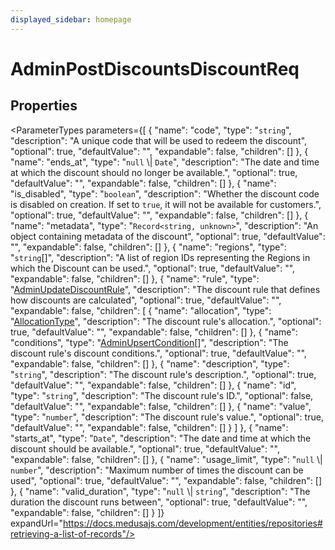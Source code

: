 ```yaml
---
displayed_sidebar: homepage
---
```



# AdminPostDiscountsDiscountReq

## Properties

<ParameterTypes parameters={[
  {
    "name": "code",
    "type": "`string`",
    "description": "A unique code that will be used to redeem the discount",
    "optional": true,
    "defaultValue": "",
    "expandable": false,
    "children": []
  },
  {
    "name": "ends_at",
    "type": "`null` \\| `Date`",
    "description": "The date and time at which the discount should no longer be available.",
    "optional": true,
    "defaultValue": "",
    "expandable": false,
    "children": []
  },
  {
    "name": "is_disabled",
    "type": "`boolean`",
    "description": "Whether the discount code is disabled on creation. If set to `true`, it will not be available for customers.",
    "optional": true,
    "defaultValue": "",
    "expandable": false,
    "children": []
  },
  {
    "name": "metadata",
    "type": "`Record<string, unknown>`",
    "description": "An object containing metadata of the discount",
    "optional": true,
    "defaultValue": "",
    "expandable": false,
    "children": []
  },
  {
    "name": "regions",
    "type": "`string`[]",
    "description": "A list of region IDs representing the Regions in which the Discount can be used.",
    "optional": true,
    "defaultValue": "",
    "expandable": false,
    "children": []
  },
  {
    "name": "rule",
    "type": "[AdminUpdateDiscountRule](medusa.AdminUpdateDiscountRule.mdx)",
    "description": "The discount rule that defines how discounts are calculated",
    "optional": true,
    "defaultValue": "",
    "expandable": false,
    "children": [
      {
        "name": "allocation",
        "type": "[AllocationType](../../entities/enums/entities.AllocationType.mdx)",
        "description": "The discount rule's allocation.",
        "optional": true,
        "defaultValue": "",
        "expandable": false,
        "children": []
      },
      {
        "name": "conditions",
        "type": "[AdminUpsertCondition](medusa.AdminUpsertCondition.mdx)[]",
        "description": "The discount rule's discount conditions.",
        "optional": true,
        "defaultValue": "",
        "expandable": false,
        "children": []
      },
      {
        "name": "description",
        "type": "`string`",
        "description": "The discount rule's description.",
        "optional": true,
        "defaultValue": "",
        "expandable": false,
        "children": []
      },
      {
        "name": "id",
        "type": "`string`",
        "description": "The discount rule's ID.",
        "optional": false,
        "defaultValue": "",
        "expandable": false,
        "children": []
      },
      {
        "name": "value",
        "type": "`number`",
        "description": "The discount rule's value.",
        "optional": true,
        "defaultValue": "",
        "expandable": false,
        "children": []
      }
    ]
  },
  {
    "name": "starts_at",
    "type": "`Date`",
    "description": "The date and time at which the discount should be available.",
    "optional": true,
    "defaultValue": "",
    "expandable": false,
    "children": []
  },
  {
    "name": "usage_limit",
    "type": "`null` \\| `number`",
    "description": "Maximum number of times the discount can be used",
    "optional": true,
    "defaultValue": "",
    "expandable": false,
    "children": []
  },
  {
    "name": "valid_duration",
    "type": "`null` \\| `string`",
    "description": "The duration the discount runs between",
    "optional": true,
    "defaultValue": "",
    "expandable": false,
    "children": []
  }
]} expandUrl="https://docs.medusajs.com/development/entities/repositories#retrieving-a-list-of-records"/>
